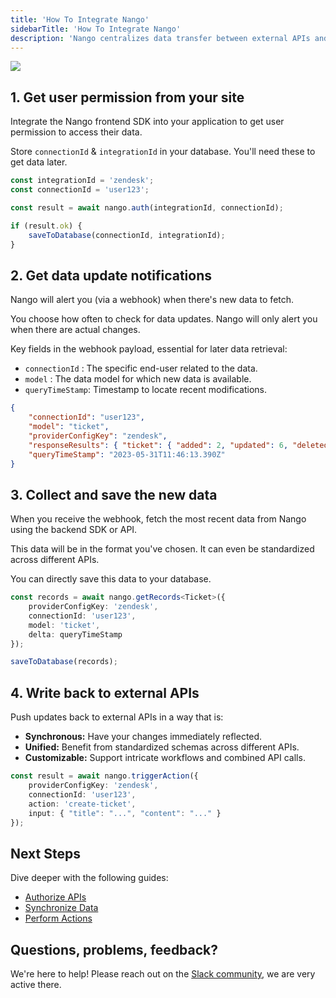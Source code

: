 ```yaml
---
title: 'How To Integrate Nango'
sidebarTitle: 'How To Integrate Nango'
description: 'Nango centralizes data transfer between external APIs and your app.'
---
```


<Frame caption="The 4 steps to integrate Nango.">
  <img src="/images/nango-data-flow.png" />
</Frame>

## 1. Get user permission from your site

Integrate the Nango frontend SDK into your application to get user permission to access their data.

Store `connectionId` & `integrationId` in your database. You'll need these to get data later.

```ts Frontend: Trigger the OAuth flow.
const integrationId = 'zendesk';
const connectionId = 'user123';

const result = await nango.auth(integrationId, connectionId);

if (result.ok) {
    saveToDatabase(connectionId, integrationId);
}
```

## 2. Get data update notifications

Nango will alert you (via a webhook) when there's new data to fetch.

You choose how often to check for data updates. Nango will only alert you when there are actual changes.

Key fields in the webhook payload, essential for later data retrieval:

- `connectionId` : The specific end-user related to the data.
- `model` : The data model for which new data is available.
- `queryTimeStamp`: Timestamp to locate recent modifications.

```json Backend: Receive this webhook payload.
{
    "connectionId": "user123",
    "model": "ticket",
    "providerConfigKey": "zendesk",
    "responseResults": { "ticket": { "added": 2, "updated": 6, "deleted": 0 } },
    "queryTimeStamp": "2023-05-31T11:46:13.390Z"
}
```

## 3. Collect and save the new data

When you receive the webhook, fetch the most recent data from Nango using the backend SDK or API.

This data will be in the format you've chosen. It can even be standardized across different APIs.

You can directly save this data to your database.

```ts Backend: Fetch & save new records.
const records = await nango.getRecords<Ticket>({
    providerConfigKey: 'zendesk',
    connectionId: 'user123',
    model: 'ticket',
    delta: queryTimeStamp
});

saveToDatabase(records);
```

## 4. Write back to external APIs

Push updates back to external APIs in a way that is:

- **Synchronous:** Have your changes immediately reflected.
- **Unified:** Benefit from standardized schemas across different APIs.
- **Customizable:** Support intricate workflows and combined API calls.

```ts Backend: Write back to external APIs.
const result = await nango.triggerAction({
    providerConfigKey: 'zendesk',
    connectionId: 'user123',
    action: 'create-ticket',
    input: { "title": "...", "content": "..." }
});
```

## Next Steps

Dive deeper with the following guides: 
- [Authorize APIs](/guides/oauth)
- [Synchronize Data](/guides/sync)
- [Perform Actions](/guides/action)

## Questions, problems, feedback?

We're here to help! Please reach out on the [Slack community](https://nango.dev/slack), we are very active there.